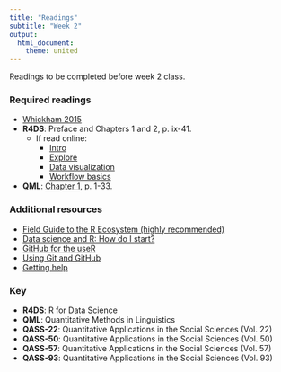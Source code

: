 ```yaml
---
title: "Readings"
subtitle: "Week 2"
output: 
  html_document: 
    theme: united
---
```


Readings to be completed before week 2 class. 

### Required readings

- [Whickham 2015](https://nhorton.people.amherst.edu/mererenovation/17_Wickham.PDF)
- **R4DS**: Preface and Chapters 1 and 2, p. ix-41. 
	- If read online:
		- [Intro](http://r4ds.had.co.nz/introduction.html)
		- [Explore](http://r4ds.had.co.nz/explore-intro.html)
		- [Data visualization](http://r4ds.had.co.nz/data-visualisation.html)
		- [Workflow basics](http://r4ds.had.co.nz/workflow-basics.html)
- **QML**: [Chapter 1](https://ds4ling.github.io/readings/files/qml_ch_1_2.pdf), p. 1-33.

### Additional resources

- [Field Guide to the R Ecosystem (highly recommended)](http://fg2re.sellorm.com)
- [Data science and R: How do I start?](https://medium.com/@kierisi/data-science-and-r-how-do-i-start-7a87426e103e)
- [GitHub for the useR](http://happygitwithr.com)
- [Using Git and GitHub](https://biodatascience.github.io/compbio/github.html)
- [Getting help](https://dcl-2017-04.github.io/curriculum/getting-help.html)

### Key

- **R4DS**: R for Data Science
- **QML**: Quantitative Methods in Linguistics
- **QASS-22**: Quantitative Applications in the Social Sciences (Vol. 22)
- **QASS-50**: Quantitative Applications in the Social Sciences (Vol. 50)
- **QASS-57**: Quantitative Applications in the Social Sciences (Vol. 57)
- **QASS-93**: Quantitative Applications in the Social Sciences (Vol. 93)




